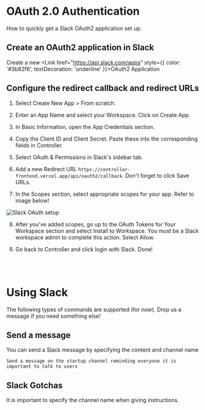 
# OAuth 2.0 Authentication

How to quickly get a Slack OAuth2 application set up.

## Create an OAuth2 application in Slack

Create a new <Link href="https://api.slack.com/apps" style={{ color: '#3b82f6', textDecoration: 'underline' }}>OAuth2 Application</Link>

## Configure the redirect callback and redirect URLs

1. Select Create New App > From scratch.

2. Enter an App Name and select your Workspace. Click on Create App.

3. In Basic Information, open the App Credentials section.

4. Copy the Client ID and Client Secret. Paste these into the corresponding fields in Controller.

5. Select OAuth & Permissions in Slack's sidebar tab.

6. Add a new Redirect URL `https://controller-frontend.vercel.app/api/oauth2/callback`. Don't forget to click Save URLs.

7. In the Scopes section, select appropriate scopes for your app. Refer to image below!

<Image src="/slack.png" alt="Slack OAuth setup" width={800} height={400} />

8. After you've added scopes, go up to the OAuth Tokens for Your Workspace section and select Install to Workspace. You must be a Slack workspace admin to complete this action.
   Select Allow.

9. Go back to Controller and click login with Slack. Done!

<br /> <br />

# Using Slack

The following types of commands are supported (for now). Drop us a message if you need something else!

## Send a message

You can send a Slack message by specifying the content and channel name

```
Send a message on the startup channel reminding everyone it is important to talk to users
```

## Slack Gotchas

<Callout type="info" emoji="ℹ️">
  It is important to specify the channel name when giving instructions.
</Callout>
